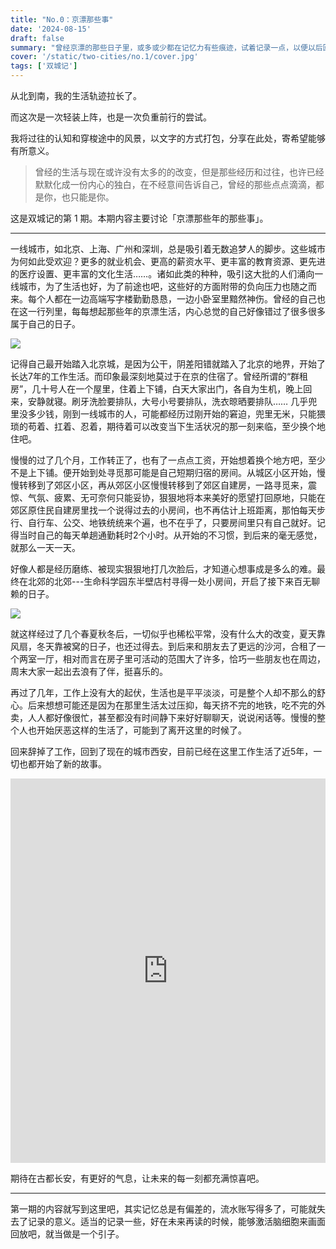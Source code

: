 ```yaml
---
title: "No.0：京漂那些事"
date: '2024-08-15'
draft: false
summary: "曾经京漂的那些日子里，或多或少都在记忆力有些痕迹，试着记录一点，以便以后回首，还能有所怀念。"
cover: '/static/two-cities/no.1/cover.jpg'
tags: ['双城记']
---
```


从北到南，我的生活轨迹拉长了。

而这次是一次轻装上阵，也是一次负重前行的尝试。

我将过往的认知和穿梭途中的风景，以文字的方式打包，分享在此处，寄希望能够有所意义。

> 曾经的生活与现在或许没有太多的的改变，但是那些经历和过往，也许已经默默化成一份内心的独白，在不经意间告诉自己，曾经的那些点点滴滴，都是你，也只能是你。

这是双城记的第 1 期。本期内容主要讨论「京漂那些年的那些事」。

----

一线城市，如北京、上海、广州和深圳，总是吸引着无数追梦人的脚步。这些城市为何如此受欢迎？更多的就业机会、更高的薪资水平、更丰富的教育资源、更先进的医疗设置、更丰富的文化生活……。诸如此类的种种，吸引这大批的人们涌向一线城市，为了生活也好，为了前途也吧，这些好的方面附带的负向压力也随之而来。每个人都在一边高端写字楼勤勤恳恳，一边小卧室里黯然神伤。曾经的自己也在这一行列里，每每想起那些年的京漂生活，内心总觉的自己好像错过了很多很多属于自己的日子。

![](/static/two-cities/no.1/beijing-cctv.jpg)

记得自己最开始踏入北京城，是因为公干，阴差阳错就踏入了北京的地界，开始了长达7年的工作生活。而印象最深刻地莫过于在京的住宿了。曾经所谓的“群租房”，几十号人在一个屋里，住着上下铺，白天大家出门，各自为生机，晚上回来，安静就寝。刷牙洗脸要排队，大号小号要排队，洗衣晾晒要排队…… 几乎兜里没多少钱，刚到一线城市的人，可能都经历过刚开始的窘迫，兜里无米，只能猥琐的苟着、扛着、忍着，期待着可以改变当下生活状况的那一刻来临，至少换个地住吧。

慢慢的过了几个月，工作转正了，也有了一点点工资，开始想着换个地方吧，至少不是上下铺。便开始到处寻觅那可能是自己短期归宿的房间。从城区小区开始，慢慢转移到了郊区小区，再从郊区小区慢慢转移到了郊区自建房，一路寻觅来，震惊、气氛、疲累、无可奈何只能妥协，狠狠地将本来美好的愿望打回原地，只能在郊区原住民自建房里找一个说得过去的小房间，也不再估计上班距离，那怕每天步行、自行车、公交、地铁统统来个遍，也不在乎了，只要房间里只有自己就好。记得当时自己的每天单趟通勤耗时2个小时。从开始的不习惯，到后来的毫无感觉，就那么一天一天。

好像人都是经历磨练、被现实狠狠地打几次脸后，才知道心想事成是多么的难。最终在北郊的北郊---生命科学园东半壁店村寻得一处小房间，开启了接下来百无聊赖的日子。

![](/static/two-cities/no.1/beijing-road.png)

就这样经过了几个春夏秋冬后，一切似乎也稀松平常，没有什么大的改变，夏天靠风扇，冬天靠被窝的日子，也还过得去。到后来和朋友去了更远的沙河，合租了一个两室一厅，相对而言在房子里可活动的范围大了许多，恰巧一些朋友也在周边，周末大家一起出去浪有了伴，挺喜乐的。

再过了几年，工作上没有大的起伏，生活也是平平淡淡，可是整个人却不那么的舒心。后来想想可能还是因为在那里生活太过压抑，每天挤不完的地铁，吃不完的外卖，人人都好像很忙，甚至都没有时间静下来好好聊聊天，说说闲话等。慢慢的整个人也开始厌恶这样的生活了，可能到了离开这里的时候了。

回来辞掉了工作，回到了现在的城市西安，目前已经在这里工作生活了近5年，一切也都开始了新的故事。

<iframe width="100%" height="615" src="https://www.youtube.com/embed/YDL2PWbWVbI?si=nqS5QgdGh3EKA52c&amp;controls=0" title="YouTube video player" frameborder="0" allow="accelerometer; autoplay; clipboard-write; encrypted-media; gyroscope; picture-in-picture; web-share" referrerpolicy="strict-origin-when-cross-origin" allowfullscreen></iframe>

期待在古都长安，有更好的气息，让未来的每一刻都充满惊喜吧。

---

第一期的内容就写到这里吧，其实记忆总是有偏差的，流水账写得多了，可能就失去了记录的意义。适当的记录一些，好在未来再读的时候，能够激活脑细胞来画面回放吧，就当做是一个引子。